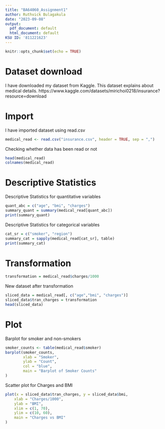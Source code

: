 ```yaml
---
title: "BA64060_Assignment1"
author: Ruthvick Bulagakula
date: "2023-09-08"
output:
  pdf_document: default
  html_document: default
KSU ID: '811221623'
---
```


```r
knitr::opts_chunk$set(echo = TRUE)
```

# Dataset download
I have downloaded my dataset from Kaggle. This dataset explains about medical details.
https://www.kaggle.com/datasets/mirichoi0218/insurance?resource=download

# Import

I have imported dataset using read.csv

```r
medical_read <- read.csv("insurance.csv", header = TRUE, sep = ",")

```
Checking whether data has been read or not
```r
head(medical_read)
colnames(medical_read)
```
# Descriptive Statistics 

Descriptive Statistics for quantitative variables
```r
quant_abc = c("age", "bmi", "charges")
summary_quant = summary(medical_read[quant_abc])
print(summary_quant)
```
Descriptive Statistics for categorical variables
```r
cat_sr = c("smoker", "region")
summary_cat = sapply(medical_read[cat_sr], table)
print(summary_cat)
```

# Transformation
```r
transformation = medical_read$charges/1000
```
New dataset after transformation
```r
sliced_data = medical_read[, c("age","bmi", "charges")]
sliced_data$tran_charges = transformation
head(sliced_data)

```

# Plot
Barplot for smoker and non-smokers

```r
smoker_counts <- table(medical_read$smoker)
barplot(smoker_counts, 
        xlab = "Smoker",
        ylab = "Count",
        col = "blue",
        main = "Barplot of Smoker Counts"
)
```

Scatter plot for Charges and BMI

```r
plot(x = sliced_data$tran_charges, y = sliced_data$bmi,
    xlab = "Charges/1000",
    ylab = "BMI",
    xlim = c(1, 70),
    ylim = c(10, 60),       
    main = "Charges vs BMI"
)

```